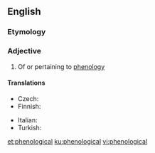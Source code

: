 ==English==

===Etymology===
{{suffix|en|phenology|ical}}

===Adjective===
{{en-adj}}

# Of or pertaining to [[phenology]]

====Translations====
{{trans-top|pertaining to phenology}}
* Czech: {{t|cs|fenologický|m}}
* Finnish: {{t|fi|fenologinen}}
{{trans-mid}}
* Italian: {{t|it|fenologico}}
* Turkish: {{t+|tr|belirti bilimsel}}
{{trans-bottom}}

[[et:phenological]]
[[ku:phenological]]
[[vi:phenological]]